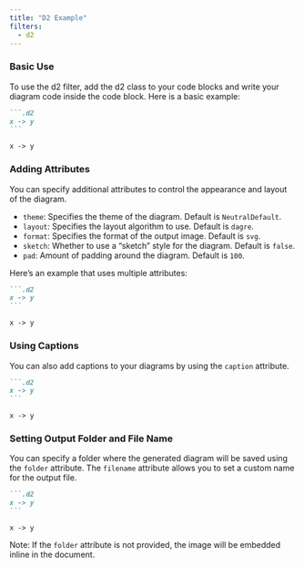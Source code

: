 ```yaml
---
title: "D2 Example"
filters:
  - d2
---
```


### Basic Use

To use the d2 filter, add the d2 class to your code blocks and write your diagram code inside the code block. Here is a basic example:

````markdown
```.d2
x -> y
```
````

```.d2
x -> y
```

### Adding Attributes

You can specify additional attributes to control the appearance and layout of the diagram.

- `theme`: Specifies the theme of the diagram. Default is `NeutralDefault`.
- `layout`: Specifies the layout algorithm to use. Default is `dagre`.
- `format`: Specifies the format of the output image. Default is `svg`.
- `sketch`: Whether to use a "sketch" style for the diagram. Default is `false`.
- `pad`: Amount of padding around the diagram. Default is `100`.

Here's an example that uses multiple attributes:

````markdown
```.d2
x -> y
```
````

```.d2
x -> y
```


### Using Captions

You can also add captions to your diagrams by using the `caption` attribute.

````markdown
```.d2
x -> y
```
````

```.d2
x -> y
```


### Setting Output Folder and File Name

You can specify a folder where the generated diagram will be saved using the `folder` attribute. The `filename` attribute allows you to set a custom name for the output file.

````markdown
```.d2
x -> y
```
````

```.d2
x -> y
```

Note: If the `folder` attribute is not provided, the image will be embedded inline in the document.